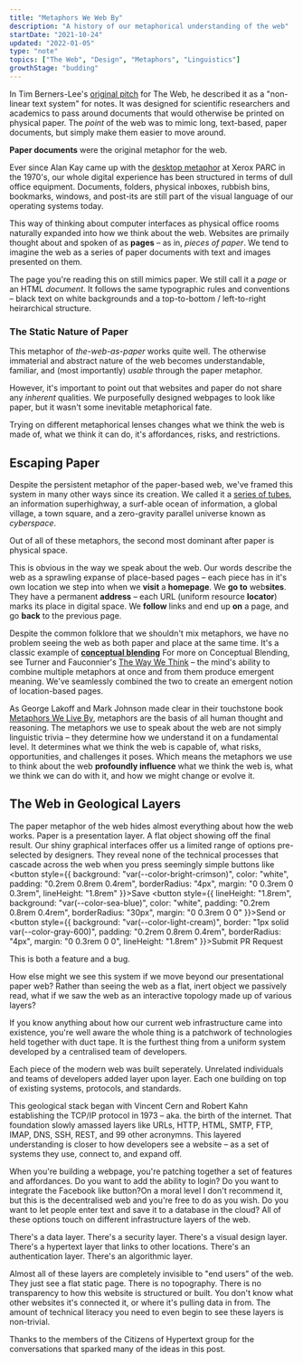 ```yaml
---
title: "Metaphors We Web By"
description: "A history of our metaphorical understanding of the web"
startDate: "2021-10-24"
updated: "2022-01-05"
type: "note"
topics: ["The Web", "Design", "Metaphors", "Linguistics"]
growthStage: "budding"
---
```


<IntroParagraph>

In Tim Berners-Lee's [original pitch](https://www.w3.org/History/1989/proposal.html) for The Web, he described it as a "non-linear text system" for notes. It was designed for scientific researchers and academics to pass around documents that would otherwise be printed on physical paper. The _point_ of the web was to mimic long, text-based, paper documents, but simply make them easier to move around.

</IntroParagraph>

**Paper documents** were the original metaphor for the web.

Ever since Alan Kay came up with the [desktop metaphor](https://en.wikipedia.org/wiki/Desktop_metaphor) at Xerox PARC in the 1970's, our whole digital experience has been structured in terms of dull office equipment. Documents, folders, physical inboxes, rubbish bins, bookmarks, windows, and post-its are still part of the visual language of our operating systems today.

This way of thinking about computer interfaces as physical office rooms naturally expanded into how we think about the web. Websites are primaily thought about and spoken of as **pages** – as in, _pieces of paper_. We tend to imagine the web as a series of paper documents with text and images presented on them.

The page you're reading this on still mimics paper. We still call it a _page_ or an HTML _document_. It follows the same typographic rules and conventions – black text on white backgrounds and a top-to-bottom / left-to-right heirarchical structure.

### The Static Nature of Paper

This metaphor of _the-web-as-paper_ works quite well. The otherwise immaterial and abstract nature of the web becomes understandable, familiar, and (most importantly) _usable_ through the paper metaphor.

However, it's important to point out that websites and paper do not share any _inherent_ qualities. We purposefully designed webpages to look like paper, but it wasn't some inevitable metaphorical fate.

Trying on different metaphorical lenses changes what we think the web is made of, what we think it can do, it's affordances, risks, and restrictions.

## Escaping Paper

Despite the persistent metaphor of the paper-based web, we've framed this system in many other ways since its creation. We called it a [series of tubes](https://en.wikipedia.org/wiki/Series_of_tubes), an information superhighway, a surf-able ocean of information, a global village, a town square, and a zero-gravity parallel universe known as _cyberspace_.

Out of all of these metaphors, the second most dominant after paper is physical space.

This is obvious in the way we speak about the web. Our words describe the web as a sprawling expanse of place-based pages – each piece has in it's own location we step into when we **visit** a **homepage**. We **go to** web**sites**. They have a permanent **address** – each URL (uniform resource **locator**) marks its place in digital space. We **follow** links and end up **on** a page, and go **back** to the previous page.

<BasicImage
  width="900px"
  src="https://res.cloudinary.com/dxj9qr5gj/image/upload/c_scale,f_auto,q_auto:good,w_900/v1641414096/maggieappleton.com/notes/metaphors-we-web-by/linkedpages_wjh9lh.jpg"
  alt="Paper documents behind web browsers with IP locations posted above them"
/>

Despite the common folklore that we shouldn't mix metaphors, we have no problem seeing the web as both paper and place at the same time. It's a classic example of [**conceptual blending**](https://en.wikipedia.org/wiki/Conceptual_blending) <Footnote idName={1}>For more on Conceptual Blending, see Turner and Fauconnier's <a href="https://www.librarything.com/work/249581">The Way We Think</a></Footnote> – the mind's ability to combine multiple metaphors at once and from them produce emergent meaning. We've seamlessly combined the two to create an emergent notion of location-based pages.

As George Lakoff and Mark Johnson made clear in their touchstone book [Metaphors We Live By](https://en.wikipedia.org/wiki/Metaphors_We_Live_By), metaphors are the basis of all human thought and reasoning. The metaphors we use to speak about the web are not simply linguistic trivia – they determine how we understand it on a fundamental level. It determines what we think the web is capable of, what risks, opportunities, and challenges it poses. Which means the metaphors we use to think about the web **profoundly influence** what we think the web is, what we think we can do with it, and how we might change or evolve it.

## The Web in Geological Layers

The paper metaphor of the web hides almost everything about how the web works. Paper is a presentation layer. A flat object showing off the final result. Our shiny graphical interfaces offer us a limited range of options pre-selected by designers. They reveal none of the technical processes that cascade across the web when you press seemingly simple buttons like <button style={{ background: "var(--color-bright-crimson)", color: "white", padding: "0.2rem 0.8rem 0.4rem", borderRadius: "4px", margin: "0 0.3rem 0 0.3rem",  lineHeight: "1.8rem" }}>Save</button> <button style={{ lineHeight: "1.8rem", background: "var(--color-sea-blue)", color: "white", padding: "0.2rem 0.8rem 0.4rem", borderRadius: "30px", margin: "0 0.3rem 0 0" }}>Send</button> or <button style={{ background: "var(--color-light-cream)", border: "1px solid var(--color-gray-600)", padding: "0.2rem 0.8rem 0.4rem", borderRadius: "4px", margin: "0 0.3rem 0 0",  lineHeight: "1.8rem" }}>Submit PR Request</button>

This is both a feature and a bug.

How else might we see this system if we move beyond our presentational paper web? Rather than seeing the web as a flat, inert object we passively read, what if we saw the web as an interactive topology made up of various layers?

If you know anything about how our current web infrastructure came into existence, you're well aware the whole thing is a patchwork of technologies held together with duct tape. It is the furthest thing from a uniform system developed by a centralised team of developers.

Each piece of the modern web was built seperately. Unrelated individuals and teams of developers added layer upon layer. Each one building on top of existing systems, protocols, and standards.

This geological stack began with Vincent Cern and Robert Kahn establishing the TCP/IP protocol in 1973 – aka. the birth of the internet. That foundation slowly amassed layers like URLs, HTTP, HTML, SMTP, FTP, IMAP, DNS, SSH, REST, and 99 other acronymns. This layered understanding is closer to how developers see a website – as a set of systems they use, connect to, and expand off.

<BasicImage
  width="700px"
  src="https://res.cloudinary.com/dxj9qr5gj/image/upload/c_scale,f_auto,q_auto:good,w_700/v1641414096/maggieappleton.com/notes/metaphors-we-web-by/weblayers_bcrfzz.jpg"
  alt="The web represented as a series of technological layers"
/>

When you're building a webpage, you're patching together a set of features and affordances. Do you want to add the ability to login? Do you want to integrate the Facebook like button?<Footnote idName={2}>On a moral level I don't recommend it, but this is the decentralised web and you're free to do as you wish.</Footnote> Do you want to let people enter text and save it to a database in the cloud? All of these options touch on different infrastructure layers of the web.

There's a data layer. There's a security layer. There's a visual design layer. There's a hypertext layer that links to other locations. There's an authentication layer. There's an algorithmic layer.

Almost all of these layers are completely invisible to "end users" of the web. They just see a flat static page. There is no topography. There is no transparency to how this website is structured or built. You don't know what other websites it's connected it, or where it's pulling data in from. The amount of technical literacy you need to even begin to see these layers is non-trivial.

<ComingSoon />

<Spacer size="small" />

<Subtext>
  Thanks to the members of the Citizens of Hypertext group for the conversations
  that sparked many of the ideas in this post.
</Subtext>
